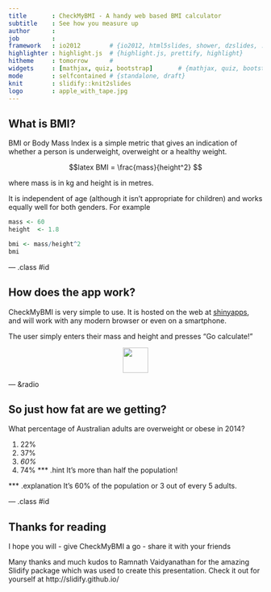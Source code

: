 ```yaml
---
title       : CheckMyBMI - A handy web based BMI calculator
subtitle    : See how you measure up
author      : 
job         : 
framework   : io2012        # {io2012, html5slides, shower, dzslides, ...}
highlighter : highlight.js  # {highlight.js, prettify, highlight}
hitheme     : tomorrow      # 
widgets     : [mathjax, quiz, bootstrap]       # {mathjax, quiz, bootstrap}
mode        : selfcontained # {standalone, draft}
knit        : slidify::knit2slides
logo        : apple_with_tape.jpg
---
```


## What is BMI?

BMI or Body Mass Index is a simple metric that gives an indication of whether a person is underweight, overweight or a healthy weight.

$$latex
BMI = \frac{mass}{height^2}
$$

where mass is in kg and height is in metres.

It is independent of age (although it isn't appropriate for children) and works equally well for both genders. For example
```r
mass <- 60
height  <- 1.8

bmi <- mass/height^2
bmi
```

--- .class #id 

## How does the app work?

CheckMyBMI is very simple to use. It is hosted on the web at [shinyapps](https://kendra.shinyapps.io/newApp), and will work with any modern browser or even on a smartphone.

The user simply enters their mass and height and presses "Go calculate!"

<div style='text-align: center;'>
<img height='50' src='assets/img/BMIpic.png'/>
</div>



--- &radio

## So just how fat are we getting?

What percentage of Australian adults are overweight or obese in 2014?

1. 22%
2. 37%
3. _60%_
4. 74%
*** .hint 
It's more than half the population!

*** .explanation 
It's 60% of the population or 3 out of every 5 adults.

--- .class #id

## Thanks for reading

I hope you will 
- give CheckMyBMI a go
- share it with your friends 

Many thanks and much kudos to Ramnath Vaidyanathan for the amazing Slidify package which was used to create this presentation. 
Check it out for yourself at http://slidify.github.io/



